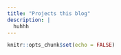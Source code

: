 ```yaml
---
title: "Projects this blog"
description: |
  huhhh
---
```


```r
knitr::opts_chunk$set(echo = FALSE)
```
